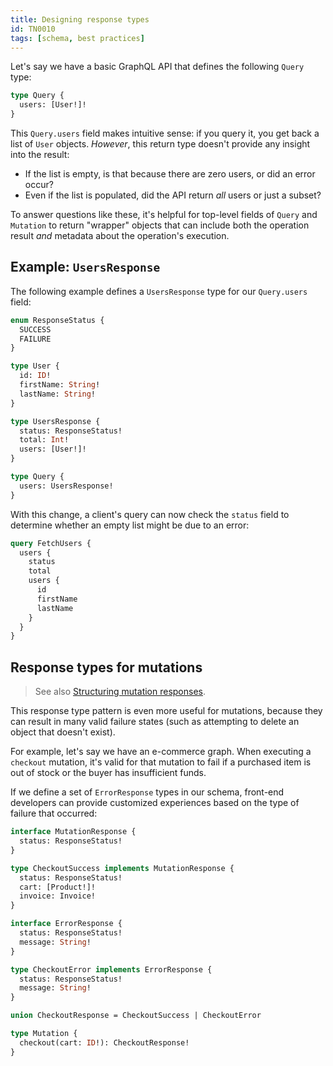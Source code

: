 ```yaml
---
title: Designing response types
id: TN0010
tags: [schema, best practices]
---
```


Let's say we have a basic GraphQL API that defines the following `Query` type:

```graphql
type Query {
  users: [User!]!
}
```

This `Query.users` field makes intuitive sense: if you query it, you get back a list of `User` objects. _However_, this return type doesn't provide any insight into the result:

* If the list is empty, is that because there are zero users, or did an error occur?
* Even if the list is populated, did the API return _all_ users or just a subset?

To answer questions like these, it's helpful for top-level fields of `Query` and `Mutation` to return "wrapper" objects that can include both the operation result _and_ metadata about the operation's execution.

## Example: `UsersResponse`

The following example defines a `UsersResponse` type for our `Query.users` field:

```graphql
enum ResponseStatus {
  SUCCESS
  FAILURE
}

type User {
  id: ID!
  firstName: String!
  lastName: String!
}

type UsersResponse {
  status: ResponseStatus!
  total: Int!
  users: [User!]!
}

type Query {
  users: UsersResponse!
}
```

With this change, a client's query can now check the `status` field to determine whether an empty list might be due to an error:

```graphql
query FetchUsers {
  users {
    status
    total
    users {
      id
      firstName
      lastName
    }
  }
}
```

## Response types for mutations

> See also [Structuring mutation responses](/apollo-server/schema/schema#structuring-mutation-responses).

This response type pattern is even more useful for mutations, because they can result in many valid failure states (such as attempting to delete an object that doesn't exist).

For example, let's say we have an e-commerce graph. When executing a `checkout` mutation, it's valid for that mutation to fail if a purchased item is out of stock or the buyer has insufficient funds.

If we define a set of `ErrorResponse` types in our schema, front-end developers can provide customized experiences based on the type of failure that occurred:

```graphql
interface MutationResponse {
  status: ResponseStatus!
}

type CheckoutSuccess implements MutationResponse {
  status: ResponseStatus!
  cart: [Product!]!
  invoice: Invoice!
}

interface ErrorResponse {
  status: ResponseStatus!
  message: String!
}

type CheckoutError implements ErrorResponse {
  status: ResponseStatus!
  message: String!
}

union CheckoutResponse = CheckoutSuccess | CheckoutError

type Mutation {
  checkout(cart: ID!): CheckoutResponse!
}
```
